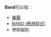 {{Otheruses|樂團}}

'''Band'''可以指：
* [[樂團|樂團]]
* [[BAND_(應用程式)|BAND (應用程式)]]
* 學校組別
{{消歧義|Cat=非中文名稱消歧義}}